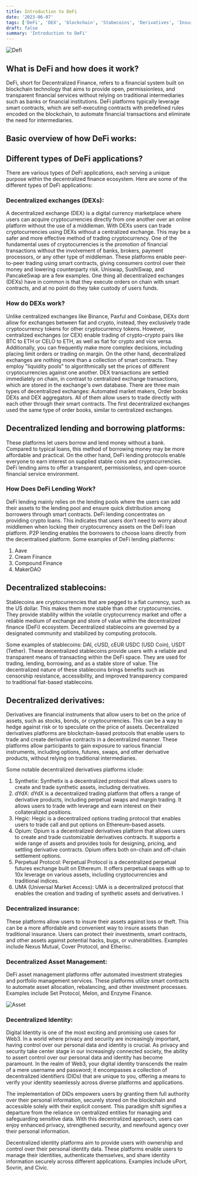 ```yaml
---
title: Introduction to DeFi
date: '2023-06-07'
tags: ['DeFi', 'DEX', 'blockchain', 'Stabecoins', 'Derivatives', 'Insurance']
draft: false
summary: 'Introduction to DeFi'
---
```


![Defi](/static/images/canada/Defi.jpg)

## What is DeFi and how does it work?

DeFi, short for Decentralized Finance, refers to a financial system built on blockchain technology that aims to provide open, permissionless, and transparent financial services without relying on traditional intermediaries such as banks or financial institutions. DeFi platforms typically leverage smart contracts, which are self-executing contracts with predefined rules encoded on the blockchain, to automate financial transactions and eliminate the need for intermediaries.

## Basic overview of how DeFi works:

## Different types of DeFi applications?
There are various types of DeFi applications, each serving a unique purpose within the decentralized finance ecosystem. Here are some of the different types of DeFi applications:

### Decentralized exchanges (DEXs): 
A decentralized exchange (DEX) is a digital currency marketplace where users can acquire cryptocurrencies directly from one another over an online platform without the use of a middleman. With DEXs users can trade cryptocurrencies using DEXs without a centralized exchange. This may be a safer and more effective method of trading cryptocurrency. 
One of the fundamental uses of cryptocurrencies is the promotion of financial transactions without the involvement of banks, brokers, payment processors, or any other type of middleman.
These platforms enable peer-to-peer trading using smart contracts, giving consumers control over their money and lowering counterparty risk. Uniswap, SushiSwap, and PancakeSwap are a few examples. One thing all decentralized exchanges (DEXs) have in common is that they execute orders on chain with smart contracts, and at no point do they take custody of users funds.

### How do DEXs work?
Unlike centralized exchanges like Binance, Paxful and Coinbase, DEXs dont allow for exchanges between fiat and crypto, instead, they exclusively trade cryptocurrency tokens for other cryptocurrency tokens. However, centralized exchanges (or CEX) enable trading of crypto-crypto pairs like BTC to ETH or CELO to ETH, as well as fiat for crypto and vice versa. Additionally, you can frequently make more complex decisions, including placing limit orders or trading on margin. On the other hand, decentralized exchanges are nothing more than a collection of smart contracts. They employ "liquidity pools" to algorithmically set the prices of different cryptocurrencies against one another. DEX transactions are settled immediately on chain, in contrast to centralized exchange transactions, which are stored in the exchange's own database. There are three main types of decentralized exchanges: Automated market makers, Order books DEXs and DEX aggregators. All of them allow users to trade directly with each other through their smart contracts. The first decentralized exchanges used the same type of order books, similar to centralized exchanges.


## Decentralized lending and borrowing platforms:
These platforms let users borrow and lend money without a bank. Compared to typical loans, this method of borrowing money may be more affordable and practical.
On the other hand, DeFi lending protocols enable everyone to earn interest on supplied stable coins and cryptocurrencies. DeFi lending aims to offer a transparent, permissionless, and open-source financial service environment.

### How Does DeFi Lending Work?
DeFi lending mainly relies on the lending pools where the users can add their assets to the lending pool and ensure quick distribution among borrowers through smart contracts.
DeFi lending concentrates on providing crypto loans. This indicates that users don't need to worry about middlemen when locking their cryptocurrency assets on the DeFi loan platform. P2P lending enables the borrowers to choose loans directly from the decentralised platform.
Some examples of DeFi lending platforms: 

<ol>
  <li>Aave</li>
  <li>Cream Finance</li>
  <li>Compound Finance</li>
  <li>MakerDAO</li>
</ol>


## Decentralized stablecoins: 
Stablecoins are cryptocurrencies that are pegged to a fiat currency, such as the US dollar. This makes them more stable than other cryptocurrencies. They provide stability within the volatile cryptocurrency market and offer a reliable medium of exchange and store of value within the decentralized finance (DeFi) ecosystem. Decentralized stablecoins are governed by a designated community and stabilized by computing protocols. 

Some examples of stablecoins: DAI, cUSD, cEUR USDC (USD Coin), USDT (Tether). These decentralized stablecoins provide users with a reliable and transparent means of transacting within the DeFi space. They are used for trading, lending, borrowing, and as a stable store of value. The decentralized nature of these stablecoins brings benefits such as censorship resistance, accessibility, and improved transparency compared to traditional fiat-based stablecoins.

## Decentralized derivatives: 
Derivatives are financial instruments that allow users to bet on the price of assets, such as stocks, bonds, or cryptocurrencies. This can be a way to hedge against risk or to speculate on the price of assets. Decentralized derivatives platforms are blockchain-based protocols that enable users to trade and create derivative contracts in a decentralized manner. These platforms allow participants to gain exposure to various financial instruments, including options, futures, swaps, and other derivative products, without relying on traditional intermediaries.

Some notable decentralized derivatives platforms iclude:

<ol>
  <li>Synthetix: Synthetix is a decentralized protocol that allows users to create and trade synthetic assets, including derivatives. </li>
  <li>dYdX: dYdX is a decentralized trading platform that offers a range of derivative products, including perpetual swaps and margin trading.  It allows users to trade with leverage and earn interest on their collateralized positions. </li>
  <li>Hegic: Hegic is a decentralized options trading protocol that enables users to trade call and put options on Ethereum-based assets.</li>
  <li>Opium: Opium is a decentralized derivatives platform that allows users to create and trade customizable derivatives contracts. It supports a wide range of assets and provides tools for designing, pricing, and settling derivative contracts. Opium offers both on-chain and off-chain settlement options.</li>
  <li>Perpetual Protocol: Perpetual Protocol is a decentralized perpetual futures exchange built on Ethereum. It offers perpetual swaps with up to 10x leverage on various assets, including cryptocurrencies and traditional indices.</li>
  <li>UMA (Universal Market Access): UMA is a decentralized protocol that enables the creation and trading of synthetic assets and derivatives. I</li>
</ol>

### Decentralized insurance: 
These platforms allow users to insure their assets against loss or theft. This can be a more affordable and convenient way to insure assets than traditional insurance. Users can protect their investments, smart contracts, and other assets against potential hacks, bugs, or vulnerabilities. Examples include Nexus Mutual, Cover Protocol, and Etherisc.

### Decentralized Asset Management:
DeFi asset management platforms offer automated investment strategies and portfolio management services. These platforms utilize smart contracts to automate asset allocation, rebalancing, and other investment processes. Examples include Set Protocol, Melon, and Enzyme Finance.

![Asset](/static/images/canada/assetmanagement.png)

### Decentralized Identity: 
Digital Identity is one of the most exciting and promising use cases for Web3. In a world where privacy and security are increasingly important, having control over our personal data and identity is crucial. As privacy and security take center stage in our increasingly connected society, the ability to assert control over our personal data and identity has become paramount. In the realm of Web3, your digital identity transcends the realm of a mere username and password; it encompasses a collection of decentralized identifiers (DIDs) that are unique to you, offering a means to verify your identity seamlessly across diverse platforms and applications.

The implementation of DIDs empowers users by granting them full authority over their personal information, securely stored on the blockchain and accessible solely with their explicit consent. This paradigm shift signifies a departure from the reliance on centralized entities for managing and safeguarding sensitive data. With this decentralized approach, users can enjoy enhanced privacy, strengthened security, and newfound agency over their personal information.

Decentralized identity platforms aim to provide users with ownership and control over their personal identity data. These platforms enable users to manage their identities, authenticate themselves, and share identity information securely across different applications. Examples include uPort, Sovrin, and Civic.